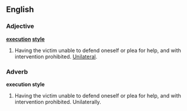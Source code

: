 ==English==

===Adjective===
'''[[execution]] [[style]]'''

#Having the victim unable to defend oneself or plea for help, and with intervention prohibited.  [[unilateral|Unilateral]]. 

===Adverb===
'''execution style'''

#Having the victim unable to defend oneself or plea for help, and with intervention prohibited.  Unilaterally.